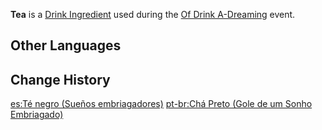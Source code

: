 {{Item Infobox
|id           = 410002
|title        = Tea
|image        = Item Tea (Of Drink A-Dreaming).png
|type         = Drink Ingredients
|group        = Event Items
|description  = High-quality tea leaves have been used to brew this tea. Has a rich fragrance.
|rarity       = 1
|event        = Of Drink A-Dreaming
}}
'''Tea''' is a [[Drink Ingredient]] used during the [[Of Drink A-Dreaming]] event.

==Other Languages==
{{Other Languages
|en      = Tea
|zhs     = 红茶
|zhs_rm  = Hóngchá
|zht     = 紅茶
|zht_rm  = Hóngchá
|zh_tl   = Black Tea
|ja      = 紅茶
|ja_rm   = Koucha
|ja_tl   = Black Tea
|zhja_note = Literally means "red tea," but refers to black tea.
|ko      = 홍차
|ko_rm   = Hongcha
|ko_tl   = Black Tea
|es      = Té negro
|es_tl   = Black Tea
|fr      = Thé noir
|fr_tl   = Black Tea
|ru      = Чай
|th      = Tea
|vi      = {{tt|Hồng trà|红茶}}
|vi_tl   = Black Tea
|vi_note = Literally means "red tea," but refers to black tea.
|de      = Schwarztee
|de_tl   = Black Tea
|id      = Teh
|pt      = Chá Preto
|pt_tl   = Black Tea
}}

==Change History==
{{Change History|2.5}}

[[es:Té negro (Sueños embriagadores)]]
[[pt-br:Chá Preto (Gole de um Sonho Embriagado)]]